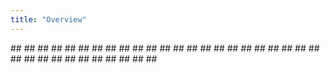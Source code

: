 ```yaml
---
title: "Overview"
---
```


<CardGroup>
  <Card title="📄️Astra DBDataStax Astra DB is a serverless" href="/oss/integrations/memory/astradb_chat_message_history/" />
</CardGroup>

<CardGroup>
  <Card title="📄️AWS DynamoDBAmazon AWS DynamoDB is a fully managed NoSQL database service that provides fast and predictable performance with seamless scalability." href="/oss/integrations/memory/aws_dynamodb/">
    ##
  </Card>
</CardGroup>

<CardGroup>
  <Card title="📄️CassandraApache Cassandra® is a NoSQL, row-oriented, highly scalable and highly available database, well suited for storing large amounts of data." href="/oss/integrations/memory/cassandra_chat_message_history/">
    ##
  </Card>
</CardGroup>

<CardGroup>
  <Card title="📄️CouchbaseCouchbase is an award-winning distributed NoSQL cloud database that delivers unmatched versatility, performance, scalability, and financial value for all of your cloud, mobile, AI, and edge computing applications. Couchbase embraces AI with coding assistance for developers and vector search for their applications." href="/oss/integrations/memory/couchbase_chat_message_history/">
    ##
  </Card>
</CardGroup>

<CardGroup>
  <Card title="📄️ElasticsearchElasticsearch is a distributed, RESTful search and analytics engine, capable of performing both vector and lexical search. It is built on top of the Apache Lucene library." href="/oss/integrations/memory/elasticsearch_chat_message_history/">
    ##
  </Card>
</CardGroup>

<CardGroup>
  <Card title="📄️FalkorDBFalkorDB is an open-source graph database management system, renowned for its efficient management of highly connected data. Unlike traditional databases that store data in tables, FalkorDB uses a graph structure with nodes, edges, and properties to represent and store data. This design allows for high-performance queries on complex data relationships." href="/oss/integrations/memory/falkordb_chat_message_history/">
    ##
  </Card>
</CardGroup>

<CardGroup>
  <Card title="📄️Google AlloyDB for PostgreSQLGoogle Cloud AlloyDB for PostgreSQL is a fully managed PostgreSQL compatible database service for your most demanding enterprise workloads. AlloyDB combines the best of Google Cloud with PostgreSQL, for superior performance, scale, and availability. Extend your database application to build AI-powered experiences leveraging AlloyDB Langchain integrations." href="/oss/integrations/memory/google_alloydb/">
    ##
  </Card>
</CardGroup>

<CardGroup>
  <Card title="📄️Google BigtableGoogle Cloud Bigtable is a key-value and wide-column store, ideal for fast access to structured, semi-structured, or unstructured data. Extend your database application to build AI-powered experiences leveraging Bigtable's Langchain integrations." href="/oss/integrations/memory/google_bigtable/">
    ##
  </Card>
</CardGroup>

<CardGroup>
  <Card title="📄️Google El Carro OracleGoogle Cloud El Carro Oracle offers a way to run Oracle databases in Kubernetes as a portable, open source, community-driven, no vendor lock-in container orchestration system. El Carro provides a powerful declarative API for comprehensive and consistent configuration and deployment as well as for real-time operations and monitoring. Extend your Oracle database's capabilities to build AI-powered experiences by leveraging the El Carro Langchain integration." href="/oss/integrations/memory/google_el_carro/">
    ##
  </Card>
</CardGroup>

<CardGroup>
  <Card title="📄️Google Firestore (Native Mode)Google Cloud Firestore is a serverless document-oriented database that scales to meet any demand. Extend your database application to build AI-powered experiences leveraging Firestore's Langchain integrations." href="/oss/integrations/memory/google_firestore/">
    ##
  </Card>
</CardGroup>

<CardGroup>
  <Card title="📄️Google Firestore (Datastore Mode)Google Cloud Firestore in Datastore is a serverless document-oriented database that scales to meet any demand. Extend your database application to build AI-powered experiences leveraging Datastore's Langchain integrations." href="/oss/integrations/memory/google_firestore_datastore/">
    ##
  </Card>
</CardGroup>

<CardGroup>
  <Card title="📄️Google Memorystore for RedisGoogle Cloud Memorystore for Redis is a fully-managed service that is powered by the Redis in-memory data store to build application caches that provide sub-millisecond data access. Extend your database application to build AI-powered experiences leveraging Memorystore for Redis's Langchain integrations." href="/oss/integrations/memory/google_memorystore_redis/">
    ##
  </Card>
</CardGroup>

<CardGroup>
  <Card title="📄️Google SpannerGoogle Cloud Spanner is a highly scalable database that combines unlimited scalability with relational semantics, such as secondary indexes, strong consistency, schemas, and SQL providing 99.999% availability in one easy solution." href="/oss/integrations/memory/google_spanner/">
    ##
  </Card>
</CardGroup>

<CardGroup>
  <Card title="📄️Google SQL for SQL ServerGoogle Cloud SQL is a fully managed relational database service that offers high performance, seamless integration, and impressive scalability. It offers MySQL, PostgreSQL, and SQL Server database engines. Extend your database application to build AI-powered experiences leveraging Cloud SQL's Langchain integrations." href="/oss/integrations/memory/google_sql_mssql/">
    ##
  </Card>
</CardGroup>

<CardGroup>
  <Card title="📄️Google SQL for MySQLGoogle Cloud SQL is a fully managed relational database service that offers high performance, seamless integration, and impressive scalability. It offers MySQL, PostgreSQL, and SQL Server database engines. Extend your database application to build AI-powered experiences leveraging Cloud SQL's Langchain integrations." href="/oss/integrations/memory/google_sql_mysql/">
    ##
  </Card>
</CardGroup>

<CardGroup>
  <Card title="📄️Google SQL for PostgreSQLGoogle Cloud SQL is a fully managed relational database service that offers high performance, seamless integration, and impressive scalability. It offers MySQL, PostgreSQL, and SQL Server database engines. Extend your database application to build AI-powered experiences leveraging Cloud SQL's Langchain integrations." href="/oss/integrations/memory/google_sql_pg/">
    ##
  </Card>
</CardGroup>

<CardGroup>
  <Card title="📄️KafkaKafka is a distributed messaging system that is used to publish and subscribe to streams of records." href="/oss/integrations/memory/kafka_chat_message_history/">
    ##
  </Card>
</CardGroup>

<CardGroup>
  <Card title="📄️Momento CacheMomento Cache is the world's first truly serverless caching service. It provides instant elasticity, scale-to-zero" href="/oss/integrations/memory/momento_chat_message_history/">
    ##
  </Card>
</CardGroup>

<CardGroup>
  <Card title="📄️MongoDBMongoDB is a source-available cross-platform document-oriented database program. Classified as a NoSQL database program, MongoDB uses JSON-like documents with optional schemas." href="/oss/integrations/memory/mongodb_chat_message_history/">
    ##
  </Card>
</CardGroup>

<CardGroup>
  <Card title="📄️MotörheadMotörhead is a memory server implemented in Rust. It automatically handles incremental summarization in the background and allows for stateless applications." href="/oss/integrations/memory/motorhead_memory/">
    ##
  </Card>
</CardGroup>

<CardGroup>
  <Card title="📄️Neo4jNeo4j is an open-source graph database management system, renowned for its efficient management of highly connected data. Unlike traditional databases that store data in tables, Neo4j uses a graph structure with nodes, edges, and properties to represent and store data. This design allows for high-performance queries on complex data relationships." href="/oss/integrations/memory/neo4j_chat_message_history/">
    ##
  </Card>
</CardGroup>

<CardGroup>
  <Card title="📄️PostgresPostgreSQL also known as Postgres, is a free and open-source relational database management system (RDBMS) emphasizing extensibility and SQL compliance." href="/oss/integrations/memory/postgres_chat_message_history/">
    ##
  </Card>
</CardGroup>

<CardGroup>
  <Card title="📄️Redis Chat Message HistoryRedis (Remote Dictionary Server) is an open-source in-memory storage, used as a distributed, in-memory key–value database, cache and message broker, with optional durability. Redis offers low-latency reads and writes. Redis is the most popular NoSQL database, and one of the most popular databases overall." href="/oss/integrations/memory/redis_chat_message_history/">
    ##
  </Card>
</CardGroup>

<CardGroup>
  <Card title="📄️RemembrallThis page covers how to use the Remembrall ecosystem within LangChain." href="/oss/integrations/memory/remembrall/">
    ##
  </Card>
</CardGroup>

<CardGroup>
  <Card title="📄️RocksetRockset is a real-time analytics database service for serving low latency, high concurrency analytical queries at scale. It builds a Converged Index™ on structured and semi-structured data with an efficient store for vector embeddings. Its support for running SQL on schemaless data makes it a perfect choice for running vector search with metadata filters." href="/oss/integrations/memory/rockset_chat_message_history/">
    ##
  </Card>
</CardGroup>

<CardGroup>
  <Card title="📄️SingleStoreDBThis notebook goes over how to use SingleStoreDB to store chat message history." href="/oss/integrations/memory/singlestoredb_chat_message_history/">
    ##
  </Card>
</CardGroup>

<CardGroup>
  <Card title="📄️SQL (SQLAlchemy)Structured Query Language (SQL) is a domain-specific language used in programming and designed for managing data held in a relational database management system (RDBMS), or for stream processing in a relational data stream management system (RDSMS). It is particularly useful in handling structured data, i.e., data incorporating relations among entities and variables." href="/oss/integrations/memory/sql_chat_message_history/">
    ##
  </Card>
</CardGroup>

<CardGroup>
  <Card title="📄️SQLiteSQLite is a database engine written in the C programming language. It is not a standalone app; rather, it is a library that software developers embed in their apps. As such, it belongs to the family of embedded databases. It is the most widely deployed database engine, as it is used by several of the top web browsers, operating systems, mobile phones, and other embedded systems." href="/oss/integrations/memory/sqlite/">
    ##
  </Card>
</CardGroup>

<CardGroup>
  <Card title="📄️StreamlitStreamlit is an open-source Python library that makes it easy to create and share beautiful," href="/oss/integrations/memory/streamlit_chat_message_history/">
    ##
  </Card>
</CardGroup>

<CardGroup>
  <Card title="📄️TiDBTiDB Cloud, is a comprehensive Database-as-a-Service (DBaaS) solution, that provides dedicated and serverless options. TiDB Serverless is now integrating a built-in vector search into the MySQL landscape. With this enhancement, you can seamlessly develop AI applications using TiDB Serverless without the need for a new database or additional technical stacks. Create a free TiDB Serverless cluster and start using the vector search feature at https://pingcap.com/ai." href="/oss/integrations/memory/tidb_chat_message_history/">
    ##
  </Card>
</CardGroup>

<CardGroup>
  <Card title="📄️Upstash RedisUpstash is a provider of the serverless Redis, Kafka, and QStash APIs." href="/oss/integrations/memory/upstash_redis_chat_message_history/">
    ##
  </Card>
</CardGroup>

<CardGroup>
  <Card title="📄️XataXata is a serverless data platform, based on PostgreSQL and Elasticsearch. It provides a Python SDK for interacting with your database, and a UI for managing your data. With the XataChatMessageHistory class, you can use Xata databases for longer-term persistence of chat sessions." href="/oss/integrations/memory/xata_chat_message_history/">
    ##
  </Card>
</CardGroup>

<CardGroup>
  <Card title="📄️ZepCloudChatMessageHistoryRecall, understand, and extract data from chat histories. Power personalized AI experiences." href="/oss/integrations/memory/zep_cloud_chat_message_history/">
    ##
  </Card>
</CardGroup>

<CardGroup>
  <Card title="📄️Zep Open Source MemoryRecall, understand, and extract data from chat histories. Power personalized AI experiences." href="/oss/integrations/memory/zep_memory/">
    ##
  </Card>
</CardGroup>

<CardGroup>
  <Card title="📄️Zep Cloud MemoryRecall, understand, and extract data from chat histories. Power personalized AI experiences." href="/oss/integrations/memory/zep_memory_cloud/">
    ##
  </Card>
</CardGroup>
